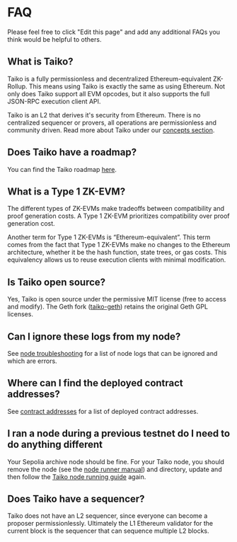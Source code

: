 # FAQ

Please feel free to click "Edit this page" and add any additional FAQs you think would be helpful to others.

## What is Taiko?

Taiko is a fully permissionless and decentralized Ethereum-equivalent ZK-Rollup. This means using Taiko is exactly the same as using Ethereum. Not only does Taiko support all EVM opcodes, but it also supports the full JSON-RPC execution client API.

Taiko is an L2 that derives it's security from Ethereum. There is no centralized sequencer or provers, all operations are permissionless and community driven. Read more about Taiko under our [concepts section](/docs/concepts/overview).

## Does Taiko have a roadmap?

You can find the Taiko roadmap [here](/images/roadmaps/taiko-roadmap.png).

## What is a Type 1 ZK-EVM?

The different types of ZK-EVMs make tradeoffs between compatibility and proof generation costs. A Type 1 ZK-EVM prioritizes compatibility over proof generation cost.

Another term for Type 1 ZK-EVMs is “Ethereum-equivalent”. This term comes from the fact that Type 1 ZK-EVMs make no changes to the Ethereum architecture, whether it be the hash function, state trees, or gas costs. This equivalency allows us to reuse execution clients with minimal modification.

## Is Taiko open source?

Yes, Taiko is open source under the permissive MIT license (free to access and modify). The Geth fork ([taiko-geth](https://github.com/taikoxyz/taiko-geth)) retains the original Geth GPL licenses.

## Can I ignore these logs from my node?

See [node troubleshooting](/docs/reference/node-troubleshooting) for a list of node logs that can be ignored and which are errors.

## Where can I find the deployed contract addresses?

See [contract addresses](/docs/reference/contract-addresses) for a list of deployed contract addresses.

## I ran a node during a previous testnet do I need to do anything different

Your Sepolia archive node should be fine. For your Taiko node, you should remove the node (see the [node runner manual](/docs/manuals/node-runner-manual)) and directory, update and then follow the [Taiko node running guide](/docs/guides/run-a-taiko-node) again.

## Does Taiko have a sequencer?

Taiko does not have an L2 sequencer, since everyone can become a proposer permissionlessly.
Ultimately the L1 Ethereum validator for the current block is the sequencer that can sequence multiple L2 blocks. 

